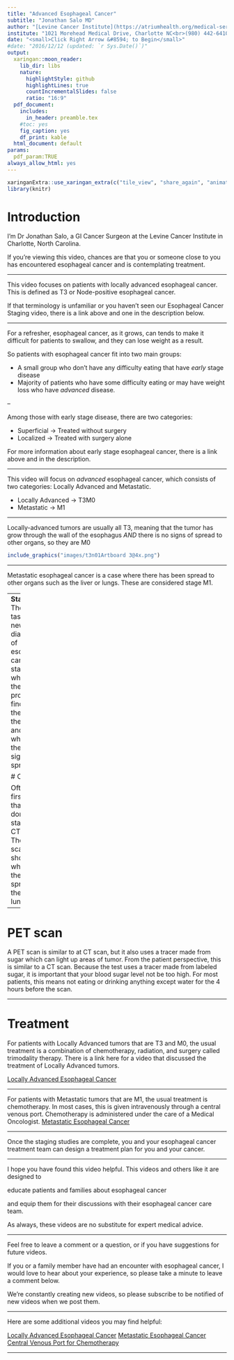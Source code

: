 ```yaml
---
title: "Advanced Esophageal Cancer"
subtitle: "Jonathan Salo MD"
author: "[Levine Cancer Institute](https://atriumhealth.org/medical-services/specialty-care/cancer-care/esophageal-cancer/meet-the-team#)"
institute: "1021 Morehead Medical Drive, Charlotte NC<br>(980) 442-6410"
date: "<small>Click Right Arrow &#8594; to Begin</small>"
#date: "2016/12/12 (updated: `r Sys.Date()`)"
output:
  xaringan::moon_reader:
    lib_dir: libs
    nature:
      highlightStyle: github
      highlightLines: true
      countIncrementalSlides: false
      ratio: "16:9"
  pdf_document:
    includes:
      in_header: preamble.tex
    #toc: yes
    fig_caption: yes
    df_print: kable
  html_document: default
params: 
  pdf_param:TRUE
always_allow_html: yes     
---
```

<style type="text/css">
.remark-slide-content {
    font-size: 44px;
    padding: 1em 4em 1em 4em;
}


.title-slide h1:nth-of-type(1) {
}
.title-slide h2:nth-of-type(1) {
}
.title-slide a:nth-of-type(1) {
    color: #99ccff ;
    text-decoration: underline;
}

</style>
<!--- --->
<!--- --->
```r
xaringanExtra::use_xaringan_extra(c("tile_view", "share_again", "animate_css", "tachyons","fit_screen","broadcast","scribble"))
library(knitr)
```
# Introduction

I’m Dr Jonathan Salo,  a GI Cancer Surgeon at the Levine Cancer Institute in Charlotte, North Carolina.

If you're viewing this video, chances are that you or someone close to you has encountered esophageal cancer and is contemplating treatment.

---

This video focuses on patients with locally advanced esophageal cancer. This is defined as T3 or Node-positive esophageal cancer.  

If that terminology is unfamiliar or you haven't seen our Esophageal Cancer Staging video, there is a link above and one in the description below. 


---

For a refresher, esophageal cancer, as it grows, can tends to make it difficult for patients to swallow, and they can lose weight as a result.

So patients with esophageal cancer fit into two main groups:

- A small group who don't have any difficulty eating that have *early* stage disease
- Majority of patients who have some difficulty eating or may have weight loss who have *advanced* disease.

--

Among those with early stage disease, there are two categories: 

- Superficial -> Treated without surgery
- Localized -> Treated with surgery alone

For more information about early stage esophageal cancer, there is a link above and in the description.

---

This video will focus on *advanced* esophageal cancer, which consists of two categories: Locally Advanced and Metastatic.

- Locally Advanced -> T3M0
- Metastatic -> M1

---

Locally-advanced tumors are usually all T3, meaning that the tumor has grow through the wall of the esophagus *AND* there is no signs of spread to other organs, so they are M0

```r
include_graphics("images/t3n01Artboard 3@4x.png")
```
---

Metastatic esophageal cancer is a case where there has been spread to other organs such as the liver or lungs.  These are considered stage M1.


---
**Staging** The first task with a new diagnosis of esophageal cancer is staging, which is the process of finding out the size of the tumor and whether there is any signs of spread.

# CT scan

Often the first test that is done for staging is a CT scan. The CT scan will show whether there is spread to the liver or lungs.

---

# PET scan

A PET scan is similar to at CT scan, but it also uses a tracer made from sugar which can light up areas of tumor.  From the patient perspective, this is similar to a CT scan.  Because the test uses a tracer made from labeled sugar, it is important that your blood sugar level not be too high.  For most patients, this means not eating or drinking anything except water for the 4 hours before the scan.

---


# Treatment

For patients with Locally Advanced tumors that are T3 and M0, the usual treatment is a combination of chemotherapy, radiation, and surgery called trimodality therapy.  There is a link here for a video that discussed the treatment of Locally Advanced tumors.

[Locally Advanced Esophageal Cancer](14-Eso_Locally_Advanced.html)

---

For patients with Metastatic tumors that are M1, the usual treatment is chemotherapy.  In most cases, this is given intravenously through a central venous port.  Chemotherapy is administered under the care of a Medical Oncologist. [Metastatic Esophageal Cancer](16-Eso_Metastatic.html)

---

Once the staging studies are complete, you and your esophageal cancer treatment team can design a treatment plan for you and your cancer.


---

I hope you have found this video helpful. This videos and others like it are designed to 

educate patients and families about esophageal cancer 

and equip them for their discussions with their esophageal cancer care team. 

As always, these videos are no substitute for expert medical advice. 

---

Feel free to leave a comment or a question, or if you have suggestions for future videos.

If you or a family member have had an encounter with esophageal cancer, I would love to hear about your experience, so please take a minute to leave a comment below. 

We're constantly creating new videos, so please subscribe to be notified of new videos when we post them.

---

Here are some additional videos you may find helpful:

[Locally Advanced Esophageal Cancer](14-Eso_Locally_Advanced.html)
[Metastatic Esophageal Cancer](16-Eso_Metastatic.html)
[Central Venous Port for Chemotherapy](26-Port.html)

---